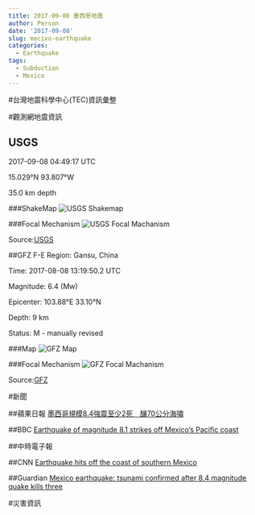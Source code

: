 ```yaml
---
title: 2017-09-08 墨西哥地震
author: Person
date: '2017-09-08'
slug: mecixo-earthquake
categories:
  - Earthquake
tags:
  - Subduction
  - Mexico
---
```



#台灣地震科學中心(TEC)資訊彙整


#觀測網地震資訊

## USGS
2017-09-08 04:49:17 UTC

15.029°N   93.807°W

35.0 km depth

###ShakeMap
![USGS Shakemap](images/20170908/us2000ahv0_intensity.jpg)

###Focal Mechanism
![USGS Focal Machanism](images/20170908/us2000ahv0_moment-tensor.png)

Source:[USGS](https://earthquake.usgs.gov/earthquakes/eventpage/us2000ahv0#executive)


##GFZ
F-E Region:	Gansu, China	

Time:	2017-08-08 13:19:50.2 UTC

Magnitude:	6.4 (Mw)

Epicenter:	103.88°E  33.10°N

Depth:	9 km

Status:	M - manually revised

###Map
![GFZ Map](images/20170808/gfz2017rpdi.jpg)

###Focal Mechanism
![GFZ Focal Machanism](images/20170908/gfz2017rpdi_bb.png)

Source:[GFZ](http://geofon.gfz-potsdam.de/eqinfo/event.php?id=gfz2017rpdi)


#新聞

##蘋果日報
[墨西哥規模8.4強震至少2死　釀70公分海嘯](http://www.appledaily.com.tw/realtimenews/article/international/20170908/1199690)

##BBC
[Earthquake of magnitude 8.1 strikes off Mexico's Pacific coast](http://www.bbc.com/news/world-latin-america-41197831)

##中時電子報

##CNN
[Earthquake hits off the coast of southern Mexico](http://edition.cnn.com/2017/09/08/americas/earthquake-hits-off-the-coast-of-southern-mexico/index.html)

##Guardian
[Mexico earthquake: tsunami confirmed after 8.4 magnitude quake kills three](https://www.theguardian.com/world/2017/sep/08/mexico-earthquake-warning-tsunami)


#災害資訊
